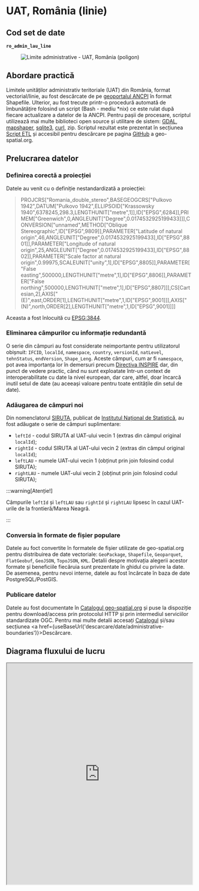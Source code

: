 
# UAT, România (linie)

## Cod set de date

**`ro_admin_lau_line`**

<figure style={{ textAlign: "center" }}>
  <img src={useBaseUrl('https://services.geo-spatial.org/data/thumbnails/administrative-boundaries/lau/ro-admin-lau-line.svg')} alt="Limite administrative - UAT, România (poligon)" />
</figure>

## Abordare practică

Limitele unităților administrativ teritoriale (UAT) din România, format vectorial/linie, au fost descărcate de pe [geoportalul ANCPI](https://geoportal.ancpi.ro/portal/apps/webappviewer/index.html?id=faeba2d173374445b1f13512bd477bb2) în format Shapefile. Ulterior, au fost trecute printr-o procedură automată de îmbunătățire folosind un script (Bash - mediu *nix) ce este rulat după fiecare actualizare a datelor de la ANCPI. Pentru pașii de procesare, scriptul utilizează mai multe biblioteci open source și utilitare de sistem: [GDAL](https://gdal.org), [mapshaper](https://mapshaper.org/), [sqlite3](https://sqlite.org/), [curl](https://curl.se/), zip. Scriptul rezultat este prezentat în secțiunea [Script ETL](#script-etl) și accesibil pentru descărcare pe pagina [GitHub](https://github.com/geospatialorg/ingestie-date/blob/main/publish_update_ro_admin_country_line.sh) a geo-spatial.org.

## Prelucrarea datelor

### Definirea corectă a proiecției

Datele au venit cu o definiție nestandardizată a proiecției:

>PROJCRS["Romania_double_stereo",BASEGEOGCRS["Pulkovo 1942",DATUM["Pulkovo 1942",ELLIPSOID["Krassowsky 1940",6378245,298.3,LENGTHUNIT["metre",1]],ID["EPSG",6284]],PRIMEM["Greenwich",0,ANGLEUNIT["Degree",0.0174532925199433]]],CONVERSION["unnamed",METHOD["Oblique Stereographic",ID["EPSG",9809]],PARAMETER["Latitude of natural origin",46,ANGLEUNIT["Degree",0.0174532925199433],ID["EPSG",8801]],PARAMETER["Longitude of natural origin",25,ANGLEUNIT["Degree",0.0174532925199433],ID["EPSG",8802]],PARAMETER["Scale factor at natural origin",0.99975,SCALEUNIT["unity",1],ID["EPSG",8805]],PARAMETER["False easting",500000,LENGTHUNIT["metre",1],ID["EPSG",8806]],PARAMETER["False northing",500000,LENGTHUNIT["metre",1],ID["EPSG",8807]]],CS[Cartesian,2],AXIS["(E)",east,ORDER[1],LENGTHUNIT["metre",1,ID["EPSG",9001]]],AXIS["(N)",north,ORDER[2],LENGTHUNIT["metre",1,ID["EPSG",9001]]]]

Aceasta a fost înlocuită cu [EPSG:3844](https://epsg.io/3844).

### Eliminarea câmpurilor cu informație redundantă

O serie din câmpuri au fost considerate neimportante pentru utilizatorul obișnuit: `IFCID`, `localId`, `namespace`, `country`, `versionId`, `natLevel`, `tehnStatus`, `endVersion`, `Shape_Leng`. Aceste câmpuri, cum ar fi `namespace`, pot avea importanța lor în demersuri precum [Directiva INSPIRE](https://knowledge-base.inspire.ec.europa.eu/) dar, din punct de vedere practic, când nu sunt exploatate într-un context de interoperabilitate cu date la nivel european, dar care, altfel, doar încarcă inutil setul de date (au aceeași valoare pentru toate entitățile din setul de date).

### Adăugarea de câmpuri noi

Din nomenclatorul [SIRUTA](http://80.96.186.4:81/senin/classifications.htm), publicat de [Institutul Național de Statistică](https://insse.ro), au fost adăugate o serie de câmpuri suplimentare:

* `leftId` - codul SIRUTA al UAT-ului vecin 1 (extras din câmpul original `localId`);
* `rightId` - codul SIRUTA al UAT-ului vecin 2 (extras din câmpul original `localId`);
* `leftLAU` - numele UAT-ului vecin 1 (obținut prin join folosind codul SIRUTA);
* `rightLAU` - numele UAT-ului vecin 2 (obținut prin join folosind codul SIRUTA);

:::warning[Atenție!]

Câmpurile `leftId` și `leftLAU` sau `rightId` și `rightLAU` lipsesc în cazul UAT-urile de la frontieră/Marea Neagră.

:::

### Conversia în formate de fișier populare

Datele au foct convertite în formatele de fișier utilizate de geo-spatial.org pentru distribuirea de date vectoriale: `GeoPackage`, `Shapefile`, `Geoparquet`, `FlatGeobuf`, `GeoJSON`, `TopoJSON`, `KML`. Detalii despre motivația alegerii acestor formate și beneficiile fiecăruia sunt prezentate în ghidul cu privire la date. De asemenea, pentru nevoi interne, datele au fost încărcate în baza de date PostgreSQL/PostGIS.

### Publicare datelor

Datele au fost documentate în [Catalogul geo-spatial.org](https://services.geo-spatial.org/geonetwork/srv/eng/catalog.search#/metadata/a824c22d-6243-410e-a89a-d7d11199c077) și puse la dispoziție pentru download/access prin protocolul HTTP și prin intermediul serviciilor standardizate OGC. Pentru mai multe detalii accesați [Catalogul](https://services.geo-spatial.org/geonetwork/srv/eng/catalog.search#/metadata/a824c22d-6243-410e-a89a-d7d11199c077) și/sau secțiunea <a href={useBaseUrl('descarcare/date/administrative-boundaries')}>Descărcare</a>.

## Diagrama fluxului de lucru

<iframe
  src="https://geo-spatial.org/jsoncrack/editor/?json=https://geo-spatial.org/descrieri-etl-json/etl_ro_admin_lau_line.json"
  width="100%"
  height="600"
  style={{ border: '1px solid #ccc', borderRadius: '8px' }}
  loading="lazy"
/>

<a
  href="https://geo-spatial.org/jsoncrack/editor/?json=https://geo-spatial.org/descrieri-etl-json/etl_ro_admin_lau_line.json"
  target="_blank"
  rel="noopener noreferrer"
>
  Deschide diagrama într-o pagină separată <i className="fa fa-external-link-alt" style={{ marginLeft: '0.3rem' }}></i>
</a>

## Script ETL

```bash title="publish_update_ro_admin_lau_line.sh"
#!/usr/bin/zsh

##############################################################################################################
#🛠 Publicare/actualizare UAT, România (linie)
##############################################################################################################

#🎛 configurații

#🕹 activare mediu Anaconda cu bibliotecile necesare pentru procesare
source /home/ubuntu/anaconda3/etc/profile.d/conda.sh
conda activate geo

#🚏 definire căi date
ancpi_data_path="/storage/volumes/geoserver-1-storage/brute/institutii_romania/ancpi/limite_administrative"
lau_data_path="/storage/volumes/geoserver-1-storage/administrative_boundaries/lau"
tmp_data_path="/storage/volumes/geoserver-1-storage/tmp"

#⚙️ PostGIS
pg_host="localhost"
pg_port=5432
pg_user="user"
pg_db="geospatial"
pg_pass="pass"
pg_schema="romania"

#⚙️ GeoServer
gs_url="http://localhost:8080/geoserver"
gs_user="user"
gs_pass="pass"
gs_workspace="administrative-boundaries"
gs_store="administrative-boundaries"
gs_layer_title="Limite administrative - UAT, România (linie)"
gs_layer_abstract="Set de date ce conține limitele oficiale ale unităților administrative (UAT) din România, în format vectorial de tip linie, procesat de comunitatea geo-spatial.org pe baza datelor publice furnizate de Agenția Națională de Cadastru și Publicitate Imobiliară. Atributele includ denumirea și codul SIRUTA a celor două UAT-uri care împart respectiva limită, statutul legal (dacă limita a fost sau nu agreată oficial de către cele două UAT-uri) și versiunea setului de date. Versiunea curentă reflectă organizarea administrativ-teritorială valabilă în România anului 2025."
gs_layer_keywords=("România" "UAT" "limite administrative" "vector" "linie")
gs_layer_metadata_link="https://services.geo-spatial.org/geonetwork/srv/eng/catalog.search#/metadata/e4d24e1e-f749-4425-806f-1c33dabd20f2"
gs_layer_style="administrative-boundaries:ro_admin_lau_line"

#⚙️ Date
layer_name="ro_admin_lau_line"

echo "
🛠 Procesare UAT, România (linie)
 "

 #💾 încărcare SHP ANCPI în SQLite
 ogr2ogr -of SQLite -append -a_srs "EPSG:3844" ${tmp_data_path}/uat.db ${ancpi_data_path}/Limita_administrativa_UAT.shp

 #💾 creare tabel SQLite cu extragerea codurilor SIRUTA ale UAT-urilor vecine unei limite din câmpul localid și salvarea lor în câmpurile leftId și rightId
 sqlite3 ${tmp_data_path}/uat.db "CREATE TABLE split_siruta AS SELECT id, substr(localid, 1, instr(localid, '.') - 1) AS leftId, substr(localid, instr(localid, '.') + 1) AS rightId FROM Limita_administrativa_UAT"

 #💾 creare fișier final în SQLITE prin preluarea numelor UAT-urilor vecine din tabelul ro_admin_lau_polygon făcând join cu câmpurile cu coduri SIRUTA
 ogr2ogr -of "SQLite" -append -dsco SPATIALITE=YES -lco LAUNDER=NO -a_srs EPSG:3844 -nln ${layer_name} -sql "SELECT a.OGC_FID AS id, c.name AS leftLAU, d.name AS rightLAU, CAST(b.leftId AS INTEGER) AS leftId, CAST(b.rightId AS INTEGER) AS rightId, a.beginvers AS version, a.legalStat AS legalStat, a.GEOMETRY FROM Limita_administrativa_UAT AS a LEFT JOIN split_siruta AS b ON (a.id = b.id) LEFT JOIN ro_admin_lau_polygon AS c ON (b.leftId=c.natCode) LEFT JOIN ro_admin_lau_polygon AS d ON (b.rightId=d.natCode)" ${tmp_data_path}/uat.db ${tmp_data_path}/uat.db

#💾 creare versiune GeoPackage
echo "💾 creare versiune GeoPackage"
if [ -f ${lau_data_path}/${layer_name}.gpkg ]; then
    rm ${lau_data_path}/${layer_name}.gpkg
fi
ogr2ogr -of GPKG -lco FID=id -a_srs EPSG:3844 -nlt MULTILINESTRING -nln ${layer_name} -dialect sqlite -sql "SELECT GEOMETRY AS geometry, * FROM ${layer_name}" ${lau_data_path}/${layer_name}.gpkg ${tmp_data_path}/uat.db

#💾 creare fișiere Esri Shapefile
echo "💾 creare fișiere Esri Shapefile"
if [ -f ${lau_data_path}/${layer_name}.zip ]; then
    rm ${lau_data_path}/${layer_name}.zip
fi
ogr2ogr -lco ENCODING=UTF-8 -nln ${layer_name} -dialect sqlite -sql "SELECT a.id AS id, * FROM ${layer_name} AS a" ${lau_data_path}/${layer_name}.shp ${lau_data_path}/${layer_name}.gpkg

#📦 arhivare fișiere shp
echo "📦 arhivare fișiere shp"
zip -j ${lau_data_path}/${layer_name}.zip ${lau_data_path}/${layer_name}.dbf ${lau_data_path}/${layer_name}.shp ${lau_data_path}/${layer_name}.prj ${lau_data_path}/${layer_name}.shx ${lau_data_path}/${layer_name}.cpg

#💾 creare versiune FlatGeobuf
echo "💾 creare versiune FlatGeobuf"
if [ -f ${lau_data_path}/${layer_name}.fgb ]; then
    rm ${lau_data_path}/${layer_name}.fgb
fi
ogr2ogr -of FlatGeobuf -nlt MULTILINESTRING -nln ${layer_name} -dialect sqlite -sql "SELECT a.id AS id, * FROM ${layer_name} AS a" ${lau_data_path}/${layer_name}.fgb ${lau_data_path}/${layer_name}.gpkg

#💾 creare versiune GeoParquet
echo "💾 creare versiune GeoParquet"
if [ -f ${lau_data_path}/${layer_name}.parquet ]; then
    rm ${lau_data_path}/${layer_name}.parquet
fi
ogr2ogr -of Parquet -nlt MULTILINESTRING -nln ${layer_name} -dialect sqlite -sql "SELECT a.id AS id, * FROM ${layer_name} AS a" ${lau_data_path}/${layer_name}.parquet ${lau_data_path}/${layer_name}.gpkg

#💾 creare versiune GeoJSON
echo "💾 creare versiune GeoJSON"
if [ -f ${lau_data_path}/${layer_name}.geojson ]; then
    rm ${lau_data_path}/${layer_name}.geojson
fi
ogr2ogr -of GeoJSON -t_srs EPSG:4326 -nln ${layer_name} -dialect sqlite -sql "SELECT a.id AS id, * FROM ${layer_name} AS a" ${lau_data_path}/${layer_name}.geojson ${lau_data_path}/${layer_name}.gpkg

#💾 creare versiune KML
echo "💾 creare versiune KML"
if [ -f ${lau_data_path}/${layer_name}.kml ]; then
    rm ${lau_data_path}/${layer_name}.kml
fi
ogr2ogr -of KML -t_srs EPSG:4326 -dsco NameField=name ${lau_data_path}/${layer_name}.kml ${lau_data_path}/${layer_name}.gpkg

#💾 creare versiune TopoJSON
echo "💾 creare versiune TopoJSON"
if [ -f ${lau_data_path}/${layer_name}.topojson ]; then
    rm ${lau_data_path}/${layer_name}.topojson
fi
mapshaper -i ${lau_data_path}/${layer_name}.shp -o format=topojson ${lau_data_path}/${layer_name}.topojson

#💾 actualizarea setului de date în baza de date PostGIS
echo "💾 actualizarea setului de date în baza de date PostGIS"
ogr2ogr -of PostgreSQL PG:"host=${pg_host} port=${pg_port} user=${pg_user} dbname=${pg_db} password=${pg_pass}" -lco schema=${pg_schema} -lco GEOMETRY_NAME=geom -lco overwrite=yes ${lau_data_path}/${layer_name}.gpkg ${layer_name} -skipfailures -overwrite

#🖇 indexare date PostGIS
psql -h ${pg_host} -p ${pg_port} -U ${pg_user} -d ${pg_db} -c "
CREATE INDEX ${layer_name}_geom_idx ON romania.${layer_name} USING GIST (geom);
CLUSTER romania.${layer_name} USING ${layer_name}_geom_idx;"

#💾 publicarea/actualizarea serviciilor de date
echo "💾 publicarea/actualizarea serviciilor de date"

#❌ ștergere strat existent (dacă există)
echo "🔍 Verificare dacă există stratul."
HTTP_STATUS=$(curl -s -o /dev/null -w "%{http_code}" -u $gs_user:$gs_pass \
  "${gs_url}/rest/layers/${gs_workspace}:${layer_name}.xml")

if [ "$HTTP_STATUS" == "200" ]; then
    echo "⚠️  Stratul există. Se șterge."
    curl -s -u $gs_user:$gs_pass -XDELETE \
      "${gs_url}/rest/layers/${gs_workspace}:${layer_name}?recurse=true"
    echo "🗑️  Stratul a fost șters."
else
    echo "✅ Nu există strat cu acest nume."
fi

#💾 creare strat
echo "➕ Creare strat ${layer_name}"
curl -s -u $gs_user:$gs_pass -XPOST -H "Content-type: text/xml" \
  -d "<featureType>
         <name>${layer_name}</name>
         <nativeName>${layer_name}</nativeName>
         <title>${gs_layer_title}</title>
         <abstract>${gs_layer_abstract}</abstract>
     </featureType>" \
  "${gs_url}/rest/workspaces/${gs_workspace}/datastores/${gs_store}/featuretypes"

#💾 adăugare detalii suplimentare (keywords și metadata link)
echo "📝 Actualizare metadate"
keywords_xml=""
for keyword in "${gs_layer_keywords[@]}"; do
    keywords_xml+="<string>${keyword}</string>"
done

curl -s -u $gs_user:$gs_pass -XPUT -H "Content-type: text/xml" \
-d "<featureType>
        <keywords>
            ${keywords_xml}
        </keywords>
        <metadataLinks>
            <metadataLink>
                <type>text/xml</type>
                <metadataType>ISO19115:2003</metadataType>
                <content>${gs_layer_metadata_link}</content>
            </metadataLink>
        </metadataLinks>
    </featureType>" \
"${gs_url}/rest/workspaces/${gs_workspace}/datastores/${gs_store}/featuretypes/${layer_name}"

#💾 Setare stil implicit + atașare stil suplimentar
echo "🎨 Setare stil implicit + atașare stil suplimentar..."
curl -s -u $gs_user:$gs_pass -XPUT -H "Content-type: text/xml" \
  -d "<layer>
         <defaultStyle>
             <name>${gs_layer_style##*:}</name>
         </defaultStyle>
     </layer>" \
  "${gs_url}/rest/layers/${gs_workspace}:${layer_name}"

echo "✅ Stratul ${layer_name} a fost adăugat și configurat cu succes în GeoServer."

#🗑️ Ștergere fișiere intermediare
echo "🗑️ Ștergere fișiere Shapefile"
rm ${lau_data_path}/${layer_name}.dbf ${lau_data_path}/${layer_name}.shp ${lau_data_path}/${layer_name}.prj ${lau_data_path}/${layer_name}.shx ${lau_data_path}/${layer_name}.cpg ${tmp_data_path}/uat.db ${tmp_data_path}/siruta.csv ${tmp_data_path}/siruta_corectat.csv
```
Script accesibil și pe [GitHub](https://github.com/geospatialorg/ingestie-date/blob/main/publish_update_ro_admin_lau_line.sh).

## Simbolizare SLD

### Simbolizare SLD implicită

```xml title="ro_admin_lau_polygon_labels.sld"
<?xml version="1.0" encoding="UTF-8"?>
<StyledLayerDescriptor xmlns="http://www.opengis.net/sld" xmlns:ogc="http://www.opengis.net/ogc" xmlns:xsi="http://www.w3.org/2001/XMLSchema-instance" xsi:schemaLocation="http://www.opengis.net/sld http://schemas.opengis.net/sld/1.1.0/StyledLayerDescriptor.xsd" xmlns:xlink="http://www.w3.org/1999/xlink" xmlns:se="http://www.opengis.net/se" version="1.1.0">
  <NamedLayer>
    <se:Name>UAT-uri</se:Name>
    <UserStyle>
      <se:Name>Limită UAT</se:Name>
      <se:FeatureTypeStyle>
        <se:Rule>
          <se:Name>Limită UAT</se:Name>
          <se:LineSymbolizer>
            <se:Stroke>
              <se:SvgParameter name="stroke">#be2edd</se:SvgParameter>
              <se:SvgParameter name="stroke-width">1</se:SvgParameter>
              <se:SvgParameter name="stroke-linejoin">bevel</se:SvgParameter>
              <se:SvgParameter name="stroke-linecap">square</se:SvgParameter>
            </se:Stroke>
          </se:LineSymbolizer>
        </se:Rule>
      </se:FeatureTypeStyle>
    </UserStyle>
  </NamedLayer>
</StyledLayerDescriptor>
```
Fișier accesibil și pe [GitHub](https://github.com/geospatialorg/simbolizare/blob/main/sld/administrative-boundaries/ro_admin_lau_line.sld).
